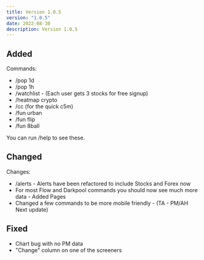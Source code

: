 ```yaml
---
title: Version 1.0.5
version: "1.0.5"
date: 2022-08-30
description: Version 1.0.5
---
```


## Added

Commands:
- /pop 1d
- /pop 1h
- /watchlist - (Each user gets 3 stocks for free signup)
- /heatmap crypto
- /cc (for the quick c5m)
- /fun urban
- /fun flip
- /fun 8ball

You can run /help to see these.

## Changed

Changes:
- /alerts - Alerts have been refactored to include Stocks and Forex now
- For most Flow and Darkpool commands you should now see much more data - Added Pages
- Changed a few commands to be more mobile friendly - (TA - PM/AH Next update)

## Fixed
- Chart bug with no PM data
- "Change" column on one of the screeners
